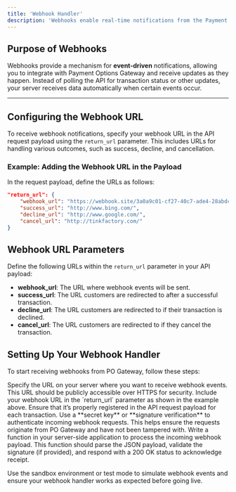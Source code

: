 ```yaml
---
title: 'Webhook Handler'
description: 'Webhooks enable real-time notifications from the Payment Options Gateway API, allowing your application to automatically respond to events such as completed payments, failed transactions, or refunds. By setting up a webhook handler, you can receive these notifications directly and act on them instantly.'
---
```


## **Purpose of Webhooks**

Webhooks provide a mechanism for **event-driven** notifications, allowing you to integrate with Payment Options Gateway and receive updates as they happen. Instead of polling the API for transaction status or other updates, your server receives data automatically when certain events occur.

---

## **Configuring the Webhook URL**

To receive webhook notifications, specify your webhook URL in the API request payload using the `return_url` parameter. This includes URLs for handling various outcomes, such as success, decline, and cancellation.

### **Example: Adding the Webhook URL in the Payload**

In the request payload, define the URLs as follows:

```json
"return_url": {
    "webhook_url": "https://webhook.site/3a0a9c01-cf27-40c7-ade4-28abdcba087b",
    "success_url": "http://www.bing.com/",
    "decline_url": "http://www.google.com/",
    "cancel_url": "http://tinkfactory.com/"
}
```
## **Webhook URL Parameters**

Define the following URLs within the `return_url` parameter in your API payload:

- **webhook_url**: The URL where webhook events will be sent.
- **success_url**: The URL customers are redirected to after a successful transaction.
- **decline_url**: The URL customers are redirected to if their transaction is declined.
- **cancel_url**: The URL customers are redirected to if they cancel the transaction.

## **Setting Up Your Webhook Handler**

To start receiving webhooks from PO Gateway, follow these steps:

<Steps>

  <Step title="Step 1: Define Your Webhook URL">
    Specify the URL on your server where you want to receive webhook events. This URL should be publicly accessible over HTTPS for security.
  </Step>

  <Step title="Step 2: Register Your Webhook URL">
    Include your webhook URL in the `return_url` parameter as shown in the example above. Ensure that it’s properly registered in the API request payload for each transaction.
  </Step>

  <Step title="Step 3: Secure Your Webhook">
    Use a **secret key** or **signature verification** to authenticate incoming webhook requests. This helps ensure the requests originate from PO Gateway and have not been tampered with.
  </Step>

  <Step title="Step 4: Handle the Webhook Payload">
    Write a function in your server-side application to process the incoming webhook payload. This function should parse the JSON payload, validate the signature (if provided), and respond with a 200 OK status to acknowledge receipt.
  </Step>

</Steps>

<Card title="Test Your Webhook" emoji="hammer"> Use the sandbox environment or test mode to simulate webhook events and ensure your webhook handler works as expected before going live. </Card> 